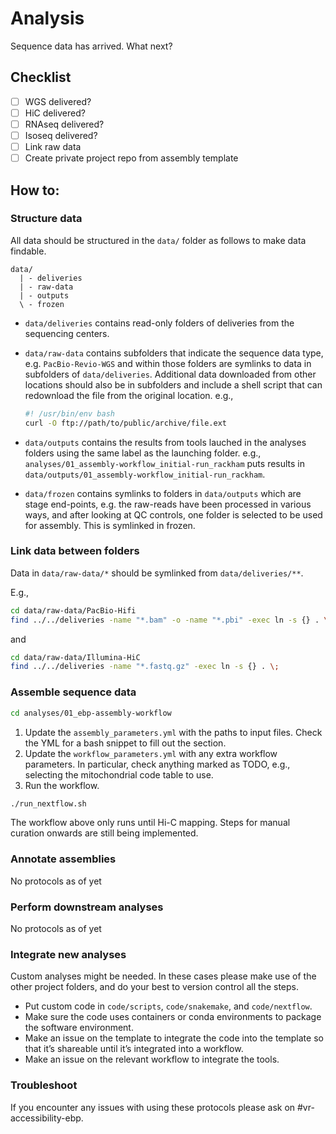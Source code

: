 # Analysis

Sequence data has arrived. What next?

## Checklist

- [ ] WGS delivered?
- [ ] HiC delivered?
- [ ] RNAseq delivered?
- [ ] Isoseq delivered?
- [ ] Link raw data
- [ ] Create private project repo from assembly template

## How to:

### Structure data

All data should be structured in the `data/` folder as follows to make data findable.

```.default
data/
  | - deliveries
  | - raw-data
  | - outputs
  \ - frozen
```

- `data/deliveries` contains read-only folders of deliveries from the sequencing centers.
- `data/raw-data` contains subfolders that indicate the sequence data type, e.g. `PacBio-Revio-WGS` and within those folders
  are symlinks to data in subfolders of `data/deliveries`. Additional data downloaded from other locations should
  also be in subfolders and include a shell script that can redownload the file from the original location. e.g.,

  ```.bash
  #! /usr/bin/env bash
  curl -O ftp://path/to/public/archive/file.ext
  ```

- `data/outputs` contains the results from tools lauched in the analyses folders using the same label as the launching folder.
  e.g., `analyses/01_assembly-workflow_initial-run_rackham` puts results in `data/outputs/01_assembly-workflow_initial-run_rackham`.
- `data/frozen` contains symlinks to folders in `data/outputs` which are stage end-points, e.g. the raw-reads have been processed
  in various ways, and after looking at QC controls, one folder is selected to be used for assembly. This is symlinked in frozen.

### Link data between folders

Data in `data/raw-data/*` should be symlinked from `data/deliveries/**`. 

E.g.,

```.bash
cd data/raw-data/PacBio-Hifi
find ../../deliveries -name "*.bam" -o -name "*.pbi" -exec ln -s {} . \;
```

and

```.bash
cd data/raw-data/Illumina-HiC
find ../../deliveries -name "*.fastq.gz" -exec ln -s {} . \;
```

### Assemble sequence data

```.bash
cd analyses/01_ebp-assembly-workflow
```

1. Update the `assembly_parameters.yml` with the paths to input files. Check the YML for a bash
snippet to fill out the section.
2. Update the `workflow_parameters.yml` with any extra workflow parameters. In particular, 
check anything marked as TODO, e.g., selecting the mitochondrial code table to use.
3. Run the workflow.

  ```.bash
  ./run_nextflow.sh
  ```

::: {.callout-note}
The workflow above only runs until Hi-C mapping. Steps for manual curation onwards are still
being implemented.
:::

### Annotate assemblies

No protocols as of yet

### Perform downstream analyses

No protocols as of yet

### Integrate new analyses

Custom analyses might be needed. In these cases please make use of the other project folders,
and do your best to version control all the steps. 

- Put custom code in `code/scripts`, `code/snakemake`, and `code/nextflow`.
- Make sure the code uses containers or conda environments to package the software environment.
- Make an issue on the template to integrate the code into the template so that it's shareable until it's integrated into
a workflow.
- Make an issue on the relevant workflow to integrate the tools.

### Troubleshoot

If you encounter any issues with using these protocols please ask on #vr-accessibility-ebp.
